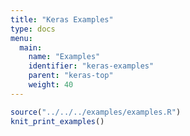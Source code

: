 ```yaml
---
title: "Keras Examples"
type: docs
menu:
  main:
    name: "Examples"
    identifier: "keras-examples"
    parent: "keras-top"
    weight: 40
---
```


```r
source("../../../examples/examples.R")
knit_print_examples() 
```

